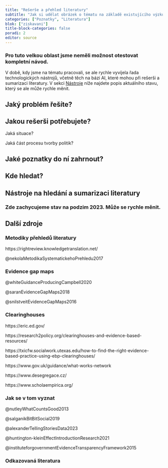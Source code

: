 ```yaml
---
title: "Rešerše a přehled literatury"
subtitle: "Jak si udělat obrázek o tématu na základě existujícího výzkumu"
categories: ["Poznatky", "Literatura"]
blok: ["ziskavani"]
title-block-categories: false
poradi: 2
editor: source
---
```


:::{.callout-tip}

### Pro tuto velkou oblast jsme neměli možnost otestovat kompletní návod. 

V době, kdy jsme na tématu pracovali, se ale rychle vyvíjela řada technologických nástrojů, včetně těch na bázi AI, které mohou při rešerši a sumarizaci literatury. V sekci [Nástroje](#nastroje) níže najdete popis aktuálního stavu, který se ale může rychle měnit.

:::

## Jaký problém řešíte?

## Jakou rešerši potřebujete?

Jaká situace?

Jaká část procesu tvorby politik?

## Jaké poznatky do ní zahrnout?

## Kde hledat?

## Nástroje na hledání a sumarizaci literatury {#nastroje}

:::{.callout-warning}

### Zde zachycujeme stav na podzim 2023. Může se rychle měnit.

:::

## Další zdroje

### Metodiky přehledů literatury

https://rightreview.knowledgetranslation.net/

@nekolaMetodikaSystematickehoPrehledu2017

### Evidence gap maps

@whiteGuidanceProducingCampbell2020

@saranEvidenceGapMaps2018

@snilstveitEvidenceGapMaps2016

### Clearinghouses

https://eric.ed.gov/

https://research2policy.org/clearinghouses-and-evidence-based-resources/

https://txicfw.socialwork.utexas.edu/how-to-find-the-right-evidence-based-practice-using-ebp-clearinghouses/

https://www.gov.uk/guidance/what-works-network

https://www.desegregace.cz/

https://www.scholaempirica.org/

### Jak se v tom vyznat

@nutleyWhatCountsGood2013

@salganikBitBitSocial2019

@alexanderTellingStoriesData2023

@huntington-kleinEffectIntroductionResearch2021



@instituteforgovernmentEvidenceTransparencyFramework2015

### Odkazovaná literatura


:::{#refs}
:::